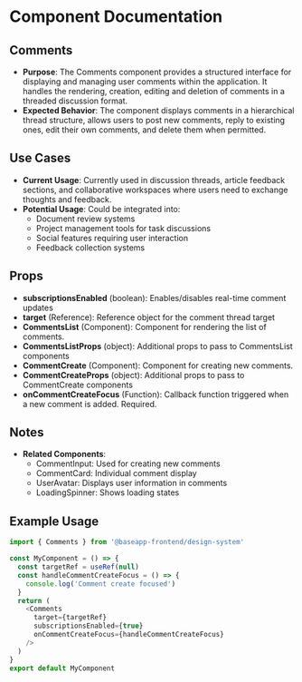 
<Meta title="@baseapp-frontend | components/Comments/Comments" />

# Component Documentation
## Comments

- **Purpose**: The Comments component provides a structured interface for displaying and managing user comments within the application. It handles the rendering, creation, editing and deletion of comments in a threaded discussion format.
- **Expected Behavior**: The component displays comments in a hierarchical thread structure, allows users to post new comments, reply to existing ones, edit their own comments, and delete them when permitted.

## Use Cases

- **Current Usage**: Currently used in discussion threads, article feedback sections, and collaborative workspaces where users need to exchange thoughts and feedback.
- **Potential Usage**: Could be integrated into:
  - Document review systems
  - Project management tools for task discussions
  - Social features requiring user interaction
  - Feedback collection systems

## Props

- **subscriptionsEnabled** (boolean): Enables/disables real-time comment updates
- **target** (Reference): Reference object for the comment thread target
- **CommentsList** (Component): Component for rendering the list of comments.
- **CommentsListProps** (object): Additional props to pass to CommentsList components
- **CommentCreate** (Component): Component for creating new comments.
- **CommentCreateProps** (object): Additional props to pass to CommentCreate components
- **onCommentCreateFocus** (Function): Callback function triggered when a new comment is added. Required.

## Notes

- **Related Components**:
  - CommentInput: Used for creating new comments
  - CommentCard: Individual comment display
  - UserAvatar: Displays user information in comments
  - LoadingSpinner: Shows loading states

## Example Usage

```javascript
import { Comments } from '@baseapp-frontend/design-system'

const MyComponent = () => {
  const targetRef = useRef(null)
  const handleCommentCreateFocus = () => {
    console.log('Comment create focused')
  }
  return (
    <Comments
      target={targetRef}
      subscriptionsEnabled={true}
      onCommentCreateFocus={handleCommentCreateFocus}
    />
  )
}
export default MyComponent
```